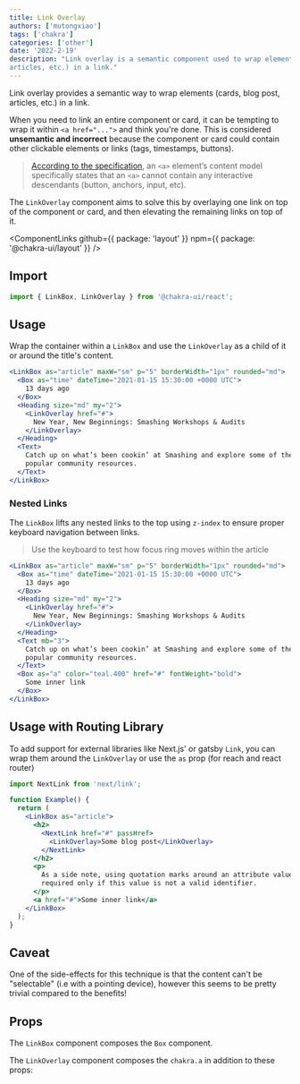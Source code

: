 ```yaml
---
title: Link Overlay
authors: ['mutongxiao']
tags: ['chakra']
categories: ['other']
date: '2022-2-19'
description: "Link overlay is a semantic component used to wrap elements (cards, blog post,
articles, etc.) in a link."
---
```


Link overlay provides a semantic way to wrap elements (cards, blog post,
articles, etc.) in a link.

When you need to link an entire component or card, it can be tempting to wrap it
within `<a href="...">` and think you're done. This is considered **unsemantic
and incorrect** because the component or card could contain other clickable
elements or links (tags, timestamps, buttons).

> [According to the specification](https://www.w3.org/TR/html5/text-level-semantics.html#the-a-element),
> an `<a>` element’s content model specifically states that an `<a>` cannot
> contain any interactive descendants (button, anchors, input, etc).

The `LinkOverlay` component aims to solve this by overlaying one link on top of
the component or card, and then elevating the remaining links on top of it.

<ComponentLinks
  github={{ package: 'layout' }}
  npm={{ package: '@chakra-ui/layout' }}
/>

<carbon-ad></carbon-ad>

## Import

```js
import { LinkBox, LinkOverlay } from '@chakra-ui/react';
```

## Usage

Wrap the container within a `LinkBox` and use the `LinkOverlay` as a child of it
or around the title's content.

```jsx
<LinkBox as="article" maxW="sm" p="5" borderWidth="1px" rounded="md">
  <Box as="time" dateTime="2021-01-15 15:30:00 +0000 UTC">
    13 days ago
  </Box>
  <Heading size="md" my="2">
    <LinkOverlay href="#">
      New Year, New Beginnings: Smashing Workshops & Audits
    </LinkOverlay>
  </Heading>
  <Text>
    Catch up on what’s been cookin’ at Smashing and explore some of the most
    popular community resources.
  </Text>
</LinkBox>
```

### Nested Links

The `LinkBox` lifts any nested links to the top using `z-index` to ensure proper
keyboard navigation between links.

> Use the keyboard to test how focus ring moves within the article

```jsx
<LinkBox as="article" maxW="sm" p="5" borderWidth="1px" rounded="md">
  <Box as="time" dateTime="2021-01-15 15:30:00 +0000 UTC">
    13 days ago
  </Box>
  <Heading size="md" my="2">
    <LinkOverlay href="#">
      New Year, New Beginnings: Smashing Workshops & Audits
    </LinkOverlay>
  </Heading>
  <Text mb="3">
    Catch up on what’s been cookin’ at Smashing and explore some of the most
    popular community resources.
  </Text>
  <Box as="a" color="teal.400" href="#" fontWeight="bold">
    Some inner link
  </Box>
</LinkBox>
```

## Usage with Routing Library

To add support for external libraries like Next.js' or gatsby `Link`, you can
wrap them around the `LinkOverlay` or use the `as` prop (for reach and react
router)

```jsx live=false
import NextLink from 'next/link';

function Example() {
  return (
    <LinkBox as="article">
      <h2>
        <NextLink href="#" passHref>
          <LinkOverlay>Some blog post</LinkOverlay>
        </NextLink>
      </h2>
      <p>
        As a side note, using quotation marks around an attribute value is
        required only if this value is not a valid identifier.
      </p>
      <a href="#">Some inner link</a>
    </LinkBox>
  );
}
```

## Caveat

One of the side-effects for this technique is that the content can't be
"selectable" (i.e with a pointing device), however this seems to be pretty
trivial compared to the benefits!

## Props

The `LinkBox` component composes the `Box` component.

The `LinkOverlay` component composes the `chakra.a` in addition to these props:

<PropsTable of="LinkOverlay" />
